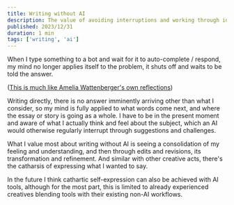```yaml
---
title: Writing without AI
description: The value of avoiding interruptions and working through ideas manually.
published: 2023/12/31
duration: 1 min
tags: ['writing', 'ai']
---
```


When I type something to a bot and wait for it to auto-complete / respond, my mind no longer applies itself to the problem, it shuts off and waits to be told the answer.

([This is much like Amelia Wattenberger's own reflections](https://wattenberger.com/thoughts/boo-chatbots))

Writing directly, there is no answer imminently arriving other than what I consider, so my mind is fully applied to what words come next, and where the essay or story is going as a whole. I have to be in the present moment and aware of what I actually think and feel about the subject, which an AI would otherwise regularly interrupt through suggestions and challenges.

What I value most about writing without AI is seeing a consolidation of my feeling and understanding, and then through edits and revisions, its transformation and refinement. And similar with other creative acts, there's the catharsis of expressing what I wanted to say.

In the future I think cathartic self-expression can also be achieved with AI tools, although for the most part, this is limited to already experienced creatives blending tools with their existing non-AI workflows.
